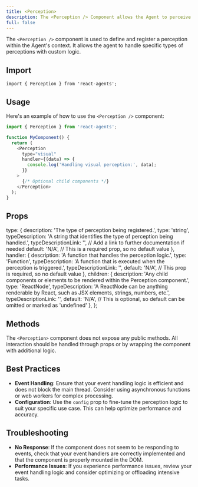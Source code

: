 ```yaml
---
title: <Perception>
description: The <Perception /> Component allows the Agent to perceive and react to real-world events.
full: false
---
```


The `<Perception />` component is used to define and register a perception within the Agent's context. It allows the agent to handle specific types of perceptions with custom logic.

## Import

```tsx
import { Perception } from 'react-agents';
```


## Usage
Here's an example of how to use the `<Perception />` component:
```javascript
import { Perception } from 'react-agents';

function MyComponent() {
  return (
    <Perception
      type="visual"
      handler={(data) => {
        console.log('Handling visual perception:', data);
      }}
    >
      {/* Optional child components */}
    </Perception>
  );
}
```

## Props


  type: {
    description: 'The type of perception being registered.',
    type: 'string',
    typeDescription: 'A string that identifies the type of perception being handled.',
    typeDescriptionLink: '', // Add a link to further documentation if needed
    default: 'N/A', // This is a required prop, so no default value
  },
  handler: {
    description: 'A function that handles the perception logic.',
    type: 'Function',
    typeDescription: 'A function that is executed when the perception is triggered.',
    typeDescriptionLink: '',
    default: 'N/A', // This prop is required, so no default value
  },
  children: {
    description: 'Any child components or elements to be rendered within the Perception component.',
    type: 'ReactNode',
    typeDescription: 'A ReactNode can be anything renderable by React, such as JSX elements, strings, numbers, etc.',
    typeDescriptionLink: '',
    default: 'N/A', // This is optional, so default can be omitted or marked as 'undefined'
  },
};

<TypeTable
  type={perceptionProps}
/>


## Methods
The `<Perception>` component does not expose any public methods. All interaction should be handled through props or by wrapping the component with additional logic.

## Best Practices
- **Event Handling**: Ensure that your event handling logic is efficient and does not block the main thread. Consider using asynchronous functions or web workers for complex processing.
- **Configuration**: Use the `config` prop to fine-tune the perception logic to suit your specific use case. This can help optimize performance and accuracy.

## Troubleshooting
- **No Response**: If the component does not seem to be responding to events, check that your event handlers are correctly implemented and that the component is properly mounted in the DOM.
- **Performance Issues**: If you experience performance issues, review your event handling logic and consider optimizing or offloading intensive tasks.